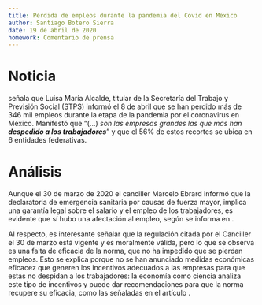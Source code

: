 ```yaml
---
title: Pérdida de empleos durante la pandemia del Covid en México
author: Santiago Botero Sierra
date: 19 de abril de 2020
homework: Comentario de prensa
---
```


# Noticia

\citetitle{prensa:empleos_covid} señala que Luisa María Alcalde, titular de la
Secretaría del Trabajo y Previsión Social (STPS) informó el 8 de abril que se
han perdido  más de 346 mil empleos durante la etapa de la pandemia por el
coronavirus  en México. Manifestó que "(...) *son las empresas grandes las que
más han*  ***despedido a los trabajadores***" y que el 56% de estos recortes se
ubica en 6 entidades federativas.\autocite{prensa:empleos_covid}

# Análisis

Aunque el 30 de marzo de 2020 el canciller Marcelo Ebrard informó que la
declaratoria de emergencia sanitaria por causas de fuerza mayor, implica una
garantía legal sobre el salario y el empleo de los
trabajadores,\autocite[50:40--52:40]{prensa:covid20200330} es evidente que
sí hubo una afectación al empleo, según se informa en
\citetitle{prensa:empleos_covid}.

Al respecto, es interesante señalar que la  regulación citada por el Canciller
el 30 de marzo está vigente y es moralmente válida, pero lo que se observa es
una falta de eficacia de la norma, que no ha impedido que se pierdan empleos.
Esto se explica porque no se han anunciado medidas económicas eficacez que
generen los incentivos adecuados a las empresas para que estas no despidan a los
trabajadores: la economía como ciencia analiza este tipo de incentivos y puede
dar recomendaciones para que la norma recupere su eficacia, como las señaladas
en el artículo \citetitle{prensa:levy_covid}.
